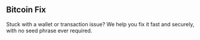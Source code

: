 ## Bitcoin Fix
Stuck with a wallet or transaction issue? We help you fix it fast and securely, with no seed phrase ever required.